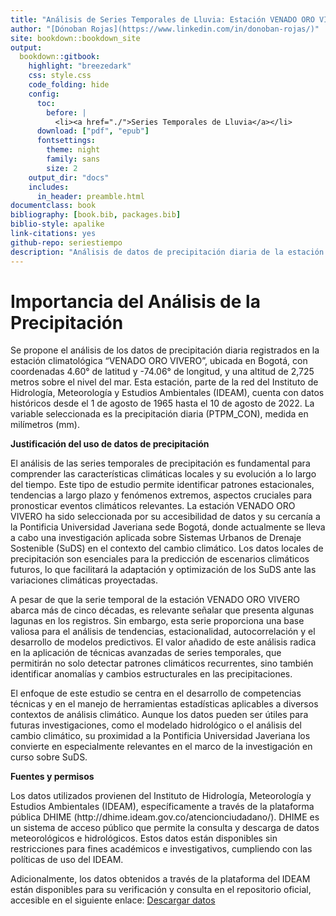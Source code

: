 ```yaml
---
title: "Análisis de Series Temporales de Lluvia: Estación VENADO ORO VIVERO [21205580]"
author: "[Dónoban Rojas](https://www.linkedin.com/in/donoban-rojas/)"
site: bookdown::bookdown_site
output:
  bookdown::gitbook:
    highlight: "breezedark"
    css: style.css
    code_folding: hide
    config:
      toc:
        before: |
          <li><a href="./">Series Temporales de Lluvia</a></li>
      download: ["pdf", "epub"]
      fontsettings:
        theme: night
        family: sans
        size: 2
    output_dir: "docs"
    includes:
      in_header: preamble.html
documentclass: book
bibliography: [book.bib, packages.bib]
biblio-style: apalike
link-citations: yes
github-repo: seriestiempo
description: "Análisis de datos de precipitación diaria de la estación VENADO ORO VIVERO en Bogotá"
---
```




# Importancia del Análisis de la Precipitación

Se propone el análisis de los datos de precipitación diaria registrados en la estación climatológica “VENADO ORO VIVERO”, ubicada en Bogotá, con coordenadas 4.60° de latitud y -74.06° de longitud, y una altitud de 2,725 metros sobre el nivel del mar. Esta estación, parte de la red del Instituto de Hidrología, Meteorología y Estudios Ambientales (IDEAM), cuenta con datos históricos desde el 1 de agosto de 1965 hasta el 10 de agosto de 2022. La variable seleccionada es la precipitación diaria (PTPM_CON), medida en milímetros (mm).

**Justificación del uso de datos de precipitación**

El análisis de las series temporales de precipitación es fundamental para comprender las características climáticas locales y su evolución a lo largo del tiempo. Este tipo de estudio permite identificar patrones estacionales, tendencias a largo plazo y fenómenos extremos, aspectos cruciales para pronosticar eventos climáticos relevantes. La estación VENADO ORO VIVERO ha sido seleccionada por su accesibilidad de datos y su cercanía a la Pontificia Universidad Javeriana sede Bogotá, donde actualmente se lleva a cabo una investigación aplicada sobre Sistemas Urbanos de Drenaje Sostenible (SuDS) en el contexto del cambio climático. Los datos locales de precipitación son esenciales para la predicción de escenarios climáticos futuros, lo que facilitará la adaptación y optimización de los SuDS ante las variaciones climáticas proyectadas.

A pesar de que la serie temporal de la estación VENADO ORO VIVERO abarca más de cinco décadas, es relevante señalar que presenta algunas lagunas en los registros. Sin embargo, esta serie proporciona una base valiosa para el análisis de tendencias, estacionalidad, autocorrelación y el desarrollo de modelos predictivos. El valor añadido de este análisis radica en la aplicación de técnicas avanzadas de series temporales, que permitirán no solo detectar patrones climáticos recurrentes, sino también identificar anomalías y cambios estructurales en las precipitaciones.

El enfoque de este estudio se centra en el desarrollo de competencias técnicas y en el manejo de herramientas estadísticas aplicables a diversos contextos de análisis climático. Aunque los datos pueden ser útiles para futuras investigaciones, como el modelado hidrológico o el análisis del cambio climático, su proximidad a la Pontificia Universidad Javeriana los convierte en especialmente relevantes en el marco de la investigación en curso sobre SuDS.

**Fuentes y permisos**

Los datos utilizados provienen del Instituto de Hidrología, Meteorología y Estudios Ambientales (IDEAM), específicamente a través de la plataforma pública DHIME (http://dhime.ideam.gov.co/atencionciudadano/). DHIME es un sistema de acceso público que permite la consulta y descarga de datos meteorológicos e hidrológicos. Estos datos están disponibles sin restricciones para fines académicos e investigativos, cumpliendo con las políticas de uso del IDEAM.

Adicionalmente, los datos obtenidos a través de la plataforma del IDEAM están disponibles para su verificación y consulta en el repositorio oficial, accesible en el siguiente enlace: [Descargar datos](https://raw.githubusercontent.com/dosrojasce/RainTimeSeries/refs/heads/main/21205580-PTPM_CON.csv)
